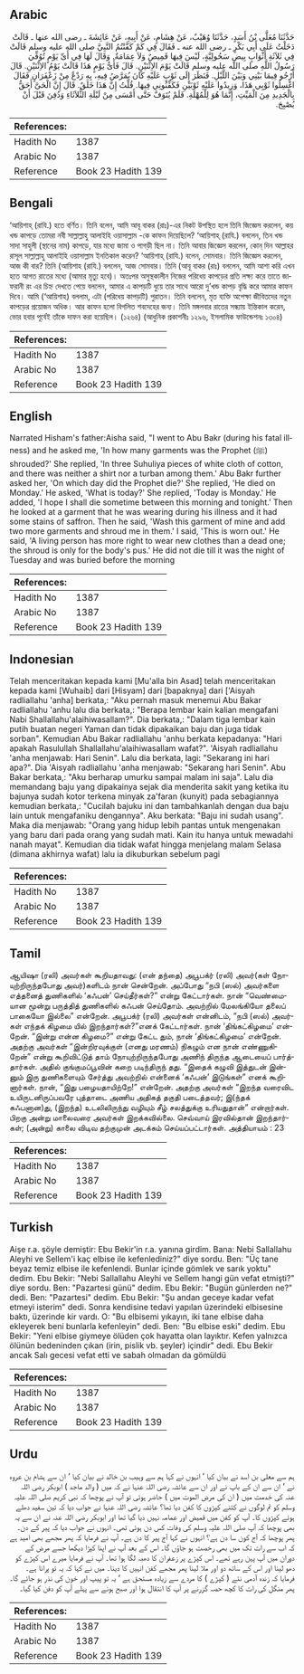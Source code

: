 ## Arabic


<div dir="rtl" lang="ar" style={{fontSize:'larger',backgroundColor:'#f8f9fa',padding:20}}>
حَدَّثَنَا مُعَلَّى بْنُ أَسَدٍ، حَدَّثَنَا وُهَيْبٌ، عَنْ هِشَامٍ، عَنْ أَبِيهِ، عَنْ عَائِشَةَ ـ رضى الله عنها ـ قَالَتْ دَخَلْتُ عَلَى أَبِي بَكْرٍ ـ رضى الله عنه ـ فَقَالَ فِي كَمْ كَفَّنْتُمُ النَّبِيَّ صلى الله عليه وسلم قَالَتْ فِي ثَلاَثَةِ أَثْوَابٍ بِيضٍ سَحُولِيَّةٍ، لَيْسَ فِيهَا قَمِيصٌ وَلاَ عِمَامَةٌ‏.‏ وَقَالَ لَهَا فِي أَىِّ يَوْمٍ تُوُفِّيَ رَسُولُ اللَّهِ صلى الله عليه وسلم قَالَتْ يَوْمَ الاِثْنَيْنِ‏.‏ قَالَ فَأَىُّ يَوْمٍ هَذَا قَالَتْ يَوْمُ الاِثْنَيْنِ‏.‏ قَالَ أَرْجُو فِيمَا بَيْنِي وَبَيْنَ اللَّيْلِ‏.‏ فَنَظَرَ إِلَى ثَوْبٍ عَلَيْهِ كَانَ يُمَرَّضُ فِيهِ، بِهِ رَدْعٌ مِنْ زَعْفَرَانٍ فَقَالَ اغْسِلُوا ثَوْبِي هَذَا، وَزِيدُوا عَلَيْهِ ثَوْبَيْنِ فَكَفِّنُونِي فِيهَا‏.‏ قُلْتُ إِنَّ هَذَا خَلَقٌ‏.‏ قَالَ إِنَّ الْحَىَّ أَحَقُّ بِالْجَدِيدِ مِنَ الْمَيِّتِ، إِنَّمَا هُوَ لِلْمُهْلَةِ‏.‏ فَلَمْ يُتَوَفَّ حَتَّى أَمْسَى مِنْ لَيْلَةِ الثُّلاَثَاءِ وَدُفِنَ قَبْلَ أَنْ يُصْبِحَ‏.‏
</div>
<div style={{backgroundColor:'#f8f9fa',padding:20, marginBottom: 10}}><table> <thead> <tr> <th>References:</th> <th></th> </tr> </thead> <tbody><tr><td>Hadith No</td><td>1387</td></tr><tr><td>Arabic No</td><td>1387</td></tr><tr><td>Reference</td><td>Book 23 Hadith 139</td></tr></tbody></table></div>

## Bengali


<div dir="ltr" lang="bn" style={{fontSize:'larger',backgroundColor:'#f8f9fa',padding:20}}>
‘আয়িশাহ্ (রাযি.) হতে বর্ণিত। তিনি বলেন, আমি আবূ বাকর (রাঃ)-এর নিকট উপস্থিত হলে তিনি জিজ্ঞেস করলেন, কয় খন্ড কাপড়ে তোমরা নবী সাল্লাল্লাহু আলাইহি ওয়াসাল্লাম -কে কাফন দিয়েছিলে? ‘আয়িশাহ্ (রাযি.) বললেন, তিন খন্ড সাদা সাহুলী (স্থানের নাম) কাপড়ে, যার মধ্যে জামা ও পাগড়ী ছিল না। তিনি আবার জিজ্ঞেস করলেন, কোন্ দিন আল্লাহর রাসূল সাল্লাল্লাহু আলাইহি ওয়াসাল্লাম ইনতিকাল করেন? ‘আয়িশাহ্ (রাযি.) বলেন, সোমবার। তিনি জিজ্ঞেস করলেন, আজ কী বার? তিনি (আয়িশাহ (রাযি.) বললেন, আজ সোমবার। তিনি (আবূ বাকর (রাঃ) বললেন, আমি আশা করি এখন হতে আগত রাতের মধ্যে (আমার মৃত্যু হবে)। অতঃপর অসুস্থকালীন নিজের পরিধেয় কাপড়ের প্রতি লক্ষ্য করে তাতে জাফরানী রং এর চিহ্ন দেখতে পেয়ে বললেন, আমার এ কাপড়টি ধুয়ে তার সাথে আরো দু’খন্ড কাপড় বৃদ্ধি করে আমার কাফন দিবে। আমি (‘আয়িশাহ) বললাম, এটা (পরিধেয় কাপড়টি) পুরাতন। তিনি বললেন, মৃত ব্যক্তি অপেক্ষা জীবিতদের নতুন কাপড়ের প্রয়োজন অধিক। আর কাফন হলো বিগলিত শবদেহের জন্য। তিনি মঙ্গলবার রাতের সন্ধ্যায় ইন্তিকাল করেন, ভোর হবার পূর্বেই তাঁকে দাফন করা হয়েছিল। (১২৬৪) (আধুনিক প্রকাশনীঃ ১২৯৬, ইসলামিক ফাউন্ডেশনঃ ১৩০৪)
</div>
<div style={{backgroundColor:'#f8f9fa',padding:20, marginBottom: 10}}><table> <thead> <tr> <th>References:</th> <th></th> </tr> </thead> <tbody><tr><td>Hadith No</td><td>1387</td></tr><tr><td>Arabic No</td><td>1387</td></tr><tr><td>Reference</td><td>Book 23 Hadith 139</td></tr></tbody></table></div>

## English


<div dir="ltr" lang="en" style={{fontSize:'larger',backgroundColor:'#f8f9fa',padding:20}}>
Narrated Hisham's father:Aisha said, "I went to Abu Bakr (during his fatal illness) and he asked me, 'In how many garments was the Prophet (ﷺ) shrouded?' She replied, 'In three Suhuliya pieces of white cloth of cotton, and there was neither a shirt nor a turban among them.' Abu Bakr further asked her, 'On which day did the Prophet die?' She replied, 'He died on Monday.' He asked, 'What is today?' She replied, 'Today is Monday.' He added, 'I hope I shall die sometime between this morning and tonight.' Then he looked at a garment that he was wearing during his illness and it had some stains of saffron. Then he said, 'Wash this garment of mine and add two more garments and shroud me in them.' I said, 'This is worn out.' He said, 'A living person has more right to wear new clothes than a dead one; the shroud is only for the body's pus.' He did not die till it was the night of Tuesday and was buried before the morning
</div>
<div style={{backgroundColor:'#f8f9fa',padding:20, marginBottom: 10}}><table> <thead> <tr> <th>References:</th> <th></th> </tr> </thead> <tbody><tr><td>Hadith No</td><td>1387</td></tr><tr><td>Arabic No</td><td>1387</td></tr><tr><td>Reference</td><td>Book 23 Hadith 139</td></tr></tbody></table></div>

## Indonesian


<div dir="ltr" lang="id" style={{fontSize:'larger',backgroundColor:'#f8f9fa',padding:20}}>
Telah menceritakan kepada kami [Mu'alla bin Asad] telah menceritakan kepada kami [Wuhaib] dari [Hisyam] dari [bapaknya] dari ['Aisyah radliallahu 'anha] berkata,: "Aku pernah masuk menemui Abu Bakar radliallahu 'anhu lalu dia berkata,: "Berapa lembar kain kalian mengafani Nabi Shallallahu'alaihiwasallam?". Dia berkata,: "Dalam tiga lembar kain putih buatan negeri Yaman dan tidak dipakaikan baju dan juga tidak sorban". Kemudian Abu Bakar radliallahu 'anhu berkata kepadanya: "Hari apakah Rasulullah Shallallahu'alaihiwasallam wafat?". 'Aisyah radliallahu 'anha menjawab: Hari Senin". Lalu dia berkata, lagi: "Sekarang ini hari apa?". Dia 'Aisyah radliallahu 'anha menjawab: "Sekarang hari Senin". Abu Bakar berkata,: "Aku berharap umurku sampai malam ini saja". Lalu dia memandang baju yang dipakainya sejak dia menderita sakit yang ketika itu bajunya sudah kotor terkena minyak za'faran (kunyit) pada sebagiannya kemudian berkata,: "Cucilah bajuku ini dan tambahkanlah dengan dua baju lain untuk mengafaniku dengannya". Aku berkata: "Baju ini sudah usang". Maka dia menjawab: "Orang yang hidup lebih pantas untuk mengenakan yang baru dari pada orang yang sudah mati. Kain itu hanya untuk mewadahi nanah mayat". Kemudian dia tidak wafat hingga menjelang malam Selasa (dimana akhirnya wafat) lalu ia dikuburkan sebelum pagi
</div>
<div style={{backgroundColor:'#f8f9fa',padding:20, marginBottom: 10}}><table> <thead> <tr> <th>References:</th> <th></th> </tr> </thead> <tbody><tr><td>Hadith No</td><td>1387</td></tr><tr><td>Arabic No</td><td>1387</td></tr><tr><td>Reference</td><td>Book 23 Hadith 139</td></tr></tbody></table></div>

## Tamil


<div dir="ltr" lang="ta" style={{fontSize:'larger',backgroundColor:'#f8f9fa',padding:20}}>
ஆயிஷா (ரலி) அவர்கள் கூறியதாவது: (என் தந்தை) அபூபக்ர் (ரலி) அவர்(கள் நோயுற்றிருந்தபோது அவர்)களிடம் நான் சென்றேன். அப்போது “நபி (ஸல்) அவர்களை எத்தனைத் துணிகளில் ‘கஃபன்’ செய்தீர்கள்?” என்று கேட்டார்கள். நான் “வெண்மையான மூன்று பருத்தித் துணிகளில் கஃபன் செய்தோம். அவற்றில் மேலங்கியோ தலைப் பாகையோ இல்லை” என்றேன். அபூபக்ர் (ரலி) அவர்கள் என்னிடம், “நபி (ஸல்) அவர்கள் எந்தக் கிழமை யில் இறந்தார்கள்?”எனக் கேட்டார்கள். நான் ‘திங்கட்கிழமை’ என்றேன். “இன்று என்ன கிழமை?” என்று கேட்ட தும், நான் ‘திங்கட்கிழமை’ என்றேன். அதற்கு அவர்கள் “இன்றிரவுக்குள் (எனது மரணம்) நிகழும் என நான் எண்ணுகிறேன்” என்று கூறிவிட்டுத் தாம் நோயுற்றிருந்தபோது அணிந் திருந்த ஆடையைப் பார்த்தார்கள். அதில் குங்குமப்பூவின் கறை படிந்திருந் தது. “இதைக் கழுவி இத்துடன் இன்னும் இரு துணிகளையும் சேர்த்து அவற்றில் என்னைக் ‘கஃபன்’ இடுங்கள்” எனக் கூறினார்கள். நான், “இது பழையதாயிற்றே!” என்றேன். அதற்கு அவர்கள் “இறந்த வரைவிட உயிருடனிருப்பவரே புத்தாடை அணிய அதிகத் தகுதி படைத்தவர்; இ(ந்தக் கஃபனான)து, (இறந்த) உடலிலிருந்து வழியும் சீழ் சலத்துக்கு உரியதுதான்” என்றார்கள். பிறகு அன்று மாலைவரை அவர்கள் இறக்கவில்லை. செவ்வாய் இரவில்தான் இறந்தார்கள்; (அன்று) காலை விடிவ தற்குமுன் அடக்கம் செய்யப்பட்டார்கள். அத்தியாயம் : 23
</div>
<div style={{backgroundColor:'#f8f9fa',padding:20, marginBottom: 10}}><table> <thead> <tr> <th>References:</th> <th></th> </tr> </thead> <tbody><tr><td>Hadith No</td><td>1387</td></tr><tr><td>Arabic No</td><td>1387</td></tr><tr><td>Reference</td><td>Book 23 Hadith 139</td></tr></tbody></table></div>

## Turkish


<div dir="ltr" lang="tr" style={{fontSize:'larger',backgroundColor:'#f8f9fa',padding:20}}>
Aişe r.a. şöyle demiştir: Ebu Bekir'in r.a. yanına girdim. Bana: Nebi Sallallahu Aleyhi ve Sellem'i kaç elbise ile kefenlediniz?" diye sordu. Ben: "Üç tane beyaz temiz elbise ile kefenlendi. Bunlar içinde gömlek ve sarık yoktu" dedim. Ebu Bekir: "Nebi Sallallahu Aleyhi ve Sellem hangi gün vefat etmişti?" diye sordu. Ben: "Pazartesi günü" dedim. Ebu Bekir: "Bugün günlerden ne?" dedi. Ben: "Pazartesi" dedim. Ebu Bekir: "Şu andan geceye kadar vefat etmeyi isterim" dedi. Sonra kendisine tedavi yapılan üzerindeki elbisesine baktı, üzerinde kir vardı. O: "Bu elbisemi yıkayın, iki tane elbise daha ekleyerek beni bunlarla kefenleyin" dedi. Ben: "Bu elbise eski" dedim. Ebu Bekir: "Yeni elbise giymeye ölüden çok hayatta olan layıktır. Kefen yalnızca ölünün bedeninden çıkan (irin, pislik vb. şeyler) içindir" dedi. Ebu Bekir ancak Salı gecesi vefat etti ve sabah olmadan da gömüldü
</div>
<div style={{backgroundColor:'#f8f9fa',padding:20, marginBottom: 10}}><table> <thead> <tr> <th>References:</th> <th></th> </tr> </thead> <tbody><tr><td>Hadith No</td><td>1387</td></tr><tr><td>Arabic No</td><td>1387</td></tr><tr><td>Reference</td><td>Book 23 Hadith 139</td></tr></tbody></table></div>

## Urdu


<div dir="rtl" lang="ur" style={{fontSize:'larger',backgroundColor:'#f8f9fa',padding:20}}>
ہم سے معلی بن اسد نے بیان کیا ‘ انہوں نے کہا ہم سے وہیب بن خالد نے بیان کیا ‘ ان سے ہشام بن عروہ نے ‘ ان سے ان کے باپ نے اور ان سے عائشہ رضی اللہ عنہا نے کہ میں ( والد ماجد ) ابوبکر رضی اللہ عنہ کی خدمت میں ( ان کی مرض الموت میں ) حاضر ہوئی تو آپ نے پوچھا کہ نبی کریم صلی اللہ علیہ وسلم کو تم لوگوں نے کتنے کپڑوں کا کفن دیا تھا؟ عائشہ رضی اللہ عنہا نے جواب دیا کہ تین سفید دھلے ہوئے کپڑوں کا۔ آپ کو کفن میں قمیض اور عمامہ نہیں دیا گیا تھا اور ابوبکر رضی اللہ عنہ نے ان سے یہ بھی پوچھا کہ آپ صلی اللہ علیہ وسلم کی وفات کس دن ہوئی تھی۔ انہوں نے جواب دیا کہ پیر کے دن۔ پھر پوچھا کہ آج کون سا دن ہے؟ انہوں نے کہا آج پیر کا دن ہے۔ آپ نے فرمایا کہ پھر مجھے بھی امید ہے کہ اب سے رات تک میں بھی رخصت ہو جاؤں گا۔ اس کے بعد آپ نے اپنا کپڑا دیکھا جسے مرض کے دوران میں آپ پہن رہے تھے۔ اس کپڑے پر زعفران کا دھبہ لگا ہوا تھا۔ آپ نے فرمایا میرے اس کپڑے کو دھو لینا اور اس کے ساتھ دو اور ملا لینا پھر مجھے کفن انہیں کا دینا۔ میں نے کہا کہ یہ تو پرانا ہے۔ فرمایا کہ زندہ آدمی نئے ( کپڑے ) کا مردے سے زیادہ مستحق ہے ‘ یہ تو پیپ اور خون کی نذر ہو جائے گا۔ پھر منگل کی رات کا کچھ حصہ گزرنے پر آپ کا انتقال ہوا اور صبح ہونے سے پہلے آپ کو دفن کیا گیا۔
</div>
<div style={{backgroundColor:'#f8f9fa',padding:20, marginBottom: 10}}><table> <thead> <tr> <th>References:</th> <th></th> </tr> </thead> <tbody><tr><td>Hadith No</td><td>1387</td></tr><tr><td>Arabic No</td><td>1387</td></tr><tr><td>Reference</td><td>Book 23 Hadith 139</td></tr></tbody></table></div>